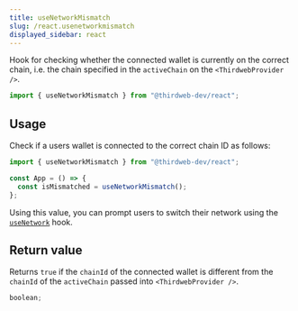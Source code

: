 ```yaml
---
title: useNetworkMismatch
slug: /react.usenetworkmismatch
displayed_sidebar: react
---
```


Hook for checking whether the connected wallet is currently on the correct chain,
i.e. the chain specified in the `activeChain` on the `<ThirdwebProvider />`.

```jsx
import { useNetworkMismatch } from "@thirdweb-dev/react";
```

## Usage

Check if a users wallet is connected to the correct chain ID as follows:

```jsx
import { useNetworkMismatch } from "@thirdweb-dev/react";

const App = () => {
  const isMismatched = useNetworkMismatch();
};
```

Using this value, you can prompt users to switch their network using the [`useNetwork`](/react/react.useNetwork) hook.

## Return value

Returns `true` if the `chainId` of the connected wallet is different from the `chainId` of the `activeChain` passed into `<ThirdwebProvider />`.

```ts
boolean;
```
